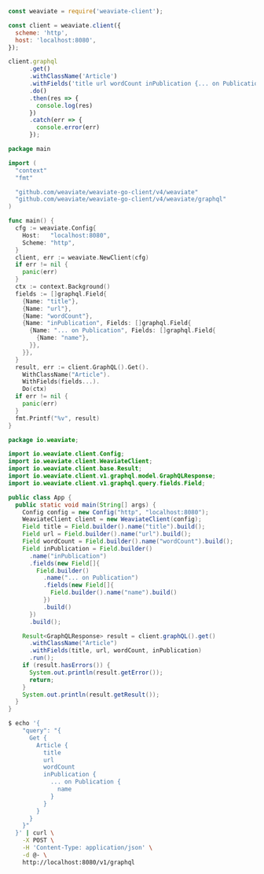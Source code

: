 

<Tabs groupId="languages">
<TabItem value="graphql" label="GraphQL">

<FilteredTextBlock
  text={UnfilteredCode}
  startMarker="# ===== GRAPHQL EXAMPLE ====="
  endMarker="# ===== END GRAPHQL EXAMPLE ====="
  language="py"
/>

</TabItem>
<TabItem value="py" label="Python">

<FilteredTextBlock
  text={UnfilteredCode}
  startMarker="# ===== PYTHON EXAMPLE ====="
  endMarker="# ===== END PYTHON EXAMPLE ====="
  language="py"
/>

</TabItem>
<TabItem value="js" label="JavaScript">

```js
const weaviate = require('weaviate-client');

const client = weaviate.client({
  scheme: 'http',
  host: 'localhost:8080',
});

client.graphql
      .get()
      .withClassName('Article')
      .withFields('title url wordCount inPublication {... on Publication {name}}')
      .do()
      .then(res => {
        console.log(res)
      })
      .catch(err => {
        console.error(err)
      });
```

</TabItem>
<TabItem value="go" label="Go">

```go
package main

import (
  "context"
  "fmt"

  "github.com/weaviate/weaviate-go-client/v4/weaviate"
  "github.com/weaviate/weaviate-go-client/v4/weaviate/graphql"
)

func main() {
  cfg := weaviate.Config{
    Host:   "localhost:8080",
    Scheme: "http",
  }
  client, err := weaviate.NewClient(cfg)
  if err != nil {
    panic(err)
  }
  ctx := context.Background()
  fields := []graphql.Field{
    {Name: "title"},
    {Name: "url"},
    {Name: "wordCount"},
    {Name: "inPublication", Fields: []graphql.Field{
      {Name: "... on Publication", Fields: []graphql.Field{
        {Name: "name"},
      }},
    }},
  }
  result, err := client.GraphQL().Get().
    WithClassName("Article").
    WithFields(fields...).
    Do(ctx)
  if err != nil {
    panic(err)
  }
  fmt.Printf("%v", result)
}
```

</TabItem>
<TabItem value="java" label="Java">

```java
package io.weaviate;

import io.weaviate.client.Config;
import io.weaviate.client.WeaviateClient;
import io.weaviate.client.base.Result;
import io.weaviate.client.v1.graphql.model.GraphQLResponse;
import io.weaviate.client.v1.graphql.query.fields.Field;

public class App {
  public static void main(String[] args) {
    Config config = new Config("http", "localhost:8080");
    WeaviateClient client = new WeaviateClient(config);
    Field title = Field.builder().name("title").build();
    Field url = Field.builder().name("url").build();
    Field wordCount = Field.builder().name("wordCount").build();
    Field inPublication = Field.builder()
      .name("inPublication")
      .fields(new Field[]{
        Field.builder()
          .name("... on Publication")
          .fields(new Field[]{
            Field.builder().name("name").build()
          })
          .build()
      })
      .build();

    Result<GraphQLResponse> result = client.graphQL().get()
      .withClassName("Article")
      .withFields(title, url, wordCount, inPublication)
      .run();
    if (result.hasErrors()) {
      System.out.println(result.getError());
      return;
    }
    System.out.println(result.getResult());
  }
}
```

</TabItem>
<TabItem value="curl" label="Curl">

```bash
$ echo '{
    "query": "{
      Get {
        Article {
          title
          url
          wordCount
          inPublication {
            ... on Publication {
              name
            }
          }
        }
      }
    }"
  }' | curl \
    -X POST \
    -H 'Content-Type: application/json' \
    -d @- \
    http://localhost:8080/v1/graphql
```

</TabItem>
</Tabs>
